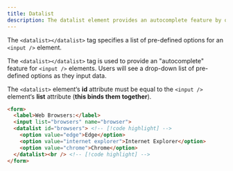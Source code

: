 ```yaml
---
title: Datalist
description: The datalist element provides an autocomplete feature by offering a list of predefined options for input.
---
```


The `<datalist></datalist>` tag specifies a list of pre-defined options for an `<input />` element.

The `<datalist></datalist>` tag is used to provide an "autocomplete" feature for `<input />` elements. Users will see a drop-down list of pre-defined options as they input data.

The `<datalist>` element‘s **id** attribute must be equal to the `<input />` element‘s **list** attribute (**this binds them together**).

```html
<form>
  <label>Web Browsers:</label>
  <input list="browsers" name="browser">
  <datalist id="browsers"> <!-- [!code highlight] -->
    <option value="edge">Edge</option>
    <option value="internet explorer">Internet Explorer</option>
    <option value="chrome">Chrome</option>
  </datalist><br /> <!-- [!code highlight] -->
</form>
```

